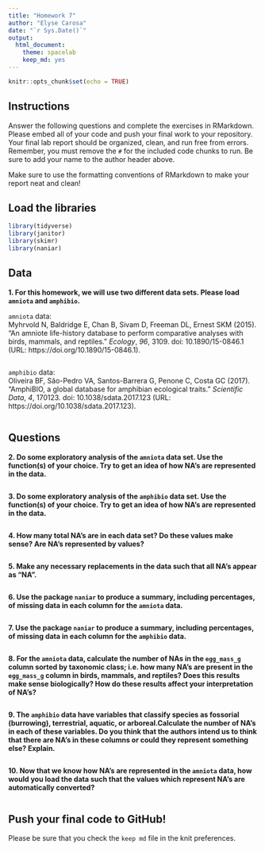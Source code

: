 ```yaml
---
title: "Homework 7"
author: "Elyse Carosa"
date: "`r Sys.Date()`"
output:
  html_document: 
    theme: spacelab
    keep_md: yes
---
```


```r
knitr::opts_chunk$set(echo = TRUE)
```

## Instructions
Answer the following questions and complete the exercises in RMarkdown. Please embed all of your code and push your final work to your repository. Your final lab report should be organized, clean, and run free from errors. Remember, you must remove the `#` for the included code chunks to run. Be sure to add your name to the author header above.  

Make sure to use the formatting conventions of RMarkdown to make your report neat and clean!  

## Load the libraries
```r
library(tidyverse)
library(janitor)
library(skimr)
library(naniar)
``` 

## Data
**1. For this homework, we will use two different data sets. Please load `amniota` and `amphibio`.**  

`amniota` data:  
Myhrvold N, Baldridge E, Chan B, Sivam D, Freeman DL, Ernest SKM (2015). “An amniote life-history
database to perform comparative analyses with birds, mammals, and reptiles.” _Ecology_, *96*, 3109.
doi: 10.1890/15-0846.1 (URL: https://doi.org/10.1890/15-0846.1).
```r

```

`amphibio` data:  
Oliveira BF, São-Pedro VA, Santos-Barrera G, Penone C, Costa GC (2017). “AmphiBIO, a global database
for amphibian ecological traits.” _Scientific Data_, *4*, 170123. doi: 10.1038/sdata.2017.123 (URL:
https://doi.org/10.1038/sdata.2017.123).
```r

```

## Questions  
**2. Do some exploratory analysis of the `amniota` data set. Use the function(s) of your choice. Try to get an idea of how NA's are represented in the data.**  
```r

```

**3. Do some exploratory analysis of the `amphibio` data set. Use the function(s) of your choice. Try to get an idea of how NA's are represented in the data.**  
```r

```

**4. How many total NA's are in each data set? Do these values make sense? Are NA's represented by values?**   
```r

```

**5. Make any necessary replacements in the data such that all NA's appear as "NA".**   
```r

```

**6. Use the package `naniar` to produce a summary, including percentages, of missing data in each column for the `amniota` data.**  
```r

```

**7. Use the package `naniar` to produce a summary, including percentages, of missing data in each column for the `amphibio` data.**
```r

```

**8. For the `amniota` data, calculate the number of NAs in the `egg_mass_g` column sorted by taxonomic class; i.e. how many NA's are present in the `egg_mass_g` column in birds, mammals, and reptiles? Does this results make sense biologically? How do these results affect your interpretation of NA's?**  
```r

```

**9. The `amphibio` data have variables that classify species as fossorial (burrowing), terrestrial, aquatic, or arboreal.Calculate the number of NA's in each of these variables. Do you think that the authors intend us to think that there are NA's in these columns or could they represent something else? Explain.**
```r

```

**10. Now that we know how NA's are represented in the `amniota` data, how would you load the data such that the values which represent NA's are automatically converted?**
```r

```

## Push your final code to GitHub!
Please be sure that you check the `keep md` file in the knit preferences.  